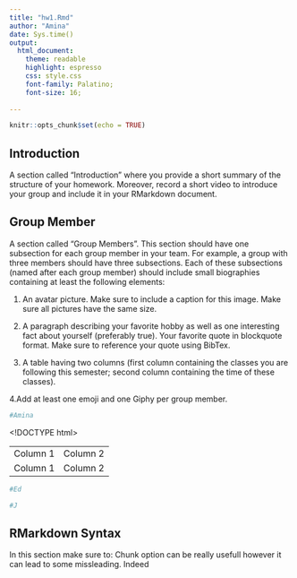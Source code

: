 ```yaml
---
title: "hw1.Rmd"
author: "Amina"
date: Sys.time()
output: 
  html_document:
    theme: readable
    highlight: espresso
    css: style.css
    font-family: Palatino; 
    font-size: 16;
        
---
```


```r
knitr::opts_chunk$set(echo = TRUE)
```

## Introduction

A section called "Introduction" where you provide a short summary of the structure of your homework. Moreover, record a short video to introduce your group and include it in your RMarkdown document.

## Group Member

A section called "Group Members". This section should have one subsection for each group member in your team. For example, a group with three members should have three subsections. Each of these subsections (named after each group member) should include small biographies containing at least the following elements:

1. An avatar picture. Make sure to include a caption for this image. Make sure all pictures have the same size.

2. A paragraph describing your favorite hobby as well as one interesting fact about yourself (preferably true).
Your favorite quote in blockquote format. Make sure to reference your quote using BibTex.

3. A table having two columns (first column containing the classes you are following this semester; second column containing the time of these classes).

4.Add at least one emoji and one Giphy per group member.

```r
#Amina

```

<!DOCTYPE html>
<html>
<head>
<title>HTML Table Example</title>
</head>
<body>
<table>
  <tr> 
    <td>Column 1</td>
    <td>Column 2</td>
  </tr>
  <tr> 
    <td>Column 1</td>
    <td>Column 2</td>
</tr>
</table>
</body>
</html>
```r
#Ed
```

```r
#J
```


## RMarkdown Syntax

In this section make sure to:
Chunk option can be really usefull however it can lead to some missleading. Indeed

```r

```


